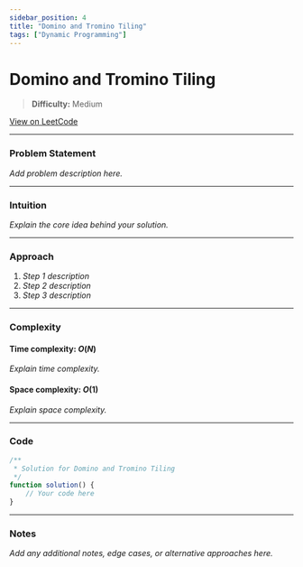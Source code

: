 ```yaml
---
sidebar_position: 4
title: "Domino and Tromino Tiling"
tags: ["Dynamic Programming"]
---
```


# Domino and Tromino Tiling

> **Difficulty:** Medium

[View on LeetCode](https://leetcode.com/problems/domino-and-tromino-tiling/)

***

### Problem Statement

_Add problem description here._

***

### Intuition

_Explain the core idea behind your solution._

***

### Approach

1. _Step 1 description_
2. _Step 2 description_
3. _Step 3 description_

***

### Complexity

#### Time complexity: $O(N)$

_Explain time complexity._

#### Space complexity: $O(1)$

_Explain space complexity._

***

### Code

```javascript
/**
 * Solution for Domino and Tromino Tiling
 */
function solution() {
    // Your code here
}
```

***

### Notes

_Add any additional notes, edge cases, or alternative approaches here._

